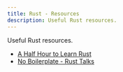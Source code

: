```yaml
---
title: Rust - Resources
description: Useful Rust resources.
---
```


Useful Rust resources.

- [A Half Hour to Learn Rust](https://fasterthanli.me/articles/a-half-hour-to-learn-rust)
- [No Boilerplate - Rust Talks](https://www.youtube.com/playlist?list=PLZaoyhMXgBzoM9bfb5pyUOT3zjnaDdSEP)
